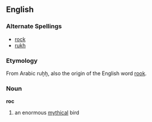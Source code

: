 ==English==
===Alternate Spellings===
*[[rock]]
*[[rukh]]
===Etymology===
From Arabic ruḫḫ, also the origin of the English word [[rook]]. <!-- Ruḫḫ should be changed to Arabic script -->
===Noun===
'''roc'''

#an enormous [[mythical]] bird